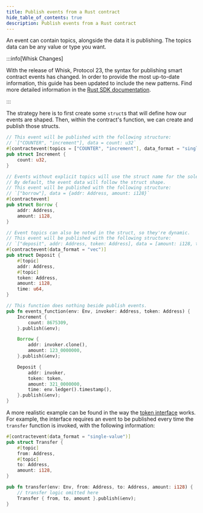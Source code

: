 ```yaml
---
title: Publish events from a Rust contract
hide_table_of_contents: true
description: Publish events from a Rust contract
---
```


An event can contain topics, alongside the data it is publishing. The topics data can be any value or type you want.

:::info[Whisk Changes]

With the release of Whisk, Protocol 23, the syntax for publishing smart contract events has changed. In order to provide the most up-to-date information, this guide has been updated to include the new patterns. Find more detailed information in the [Rust SDK documentation].

:::

The strategy here is to first create some `struct`s that will define how our events are shaped. Then, within the contract's function, we can create and publish those structs.

```rust
// This event will be published with the following structure:
// `["COUNTER", "increment"], data = count: u32`
#[contractevent(topics = ["COUNTER", "increment"], data_format = "single-value")]
pub struct Increment {
    count: u32,
}

// Events without explicit topics will use the struct name for the sole topic.
// By default, the event data will follow the struct shape.
// This event will be published with the following structure:
// `["borrow"], data = {addr: Address, amount: i128}`
#[contractevent]
pub struct Borrow {
    addr: Address,
    amount: i128,
}

// Event topics can also be noted in the struct, so they're dynamic.
// This event will be published with the following structure:
// `["deposit", addr: Address, token: Address], data = [amount: i128, time: u64]`
#[contractevent(data_format = "vec")]
pub struct Deposit {
    #[topic]
    addr: Address,
    #[topic]
    token: Address,
    amount: i128,
    time: u64,
}

// This function does nothing beside publish events.
pub fn events_function(env: Env, invoker: Address, token: Address) {
    Increment {
        count: 8675309,
    }.publish(&env);

    Borrow {
        addr: invoker.clone(),
        amount: 123_0000000,
    }.publish(&env);

    Deposit {
        addr: invoker,
        token: token,
        amount: 321_0000000,
        time: env.ledger().timestamp(),
    }.publish(&env);
}
```

A more realistic example can be found in the way the [token interface] works. For example, the interface requires an event to be published every time the `transfer` function is invoked, with the following information:

```rust
#[contractevent(data_format = "single-value")]
pub struct Transfer {
    #[topic]
    from: Address,
    #[topic]
    to: Address,
    amount: i128,
}

pub fn transfer(env: Env, from: Address, to: Address, amount: i128) {
    // transfer logic omitted here
    Transfer { from, to, amount }.publish(&env);
}
```

[token interface]: ../../../tokens/token-interface.mdx
[Rust SDK documentation]: https://docs.rs/soroban-sdk/latest/soroban_sdk/_migrating/v23_contractevent/index.html
